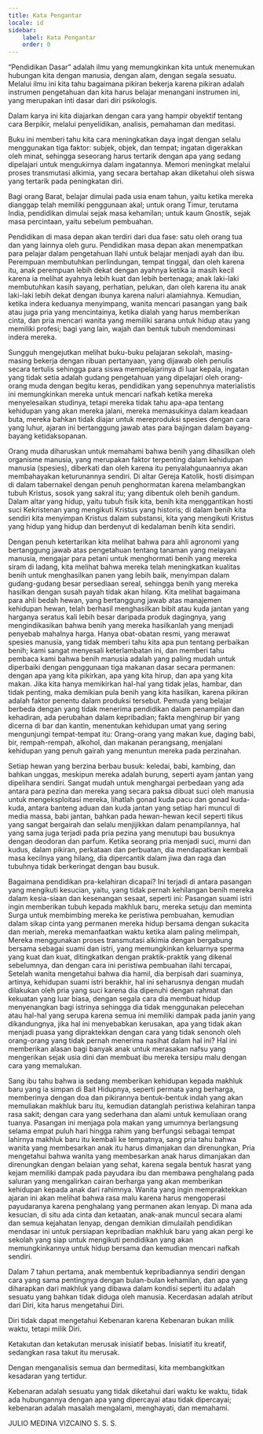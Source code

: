 ```yaml
---
title: Kata Pengantar
locale: id
sidebar:
    label: Kata Pengantar
    order: 0
---
```

“Pendidikan Dasar” adalah ilmu yang memungkinkan kita untuk menemukan hubungan kita dengan manusia, dengan alam, dengan segala sesuatu. Melalui ilmu ini kita tahu bagaimana pikiran bekerja karena pikiran adalah instrumen pengetahuan dan kita harus belajar menangani instrumen ini, yang merupakan inti dasar dari diri psikologis.

Dalam karya ini kita diajarkan dengan cara yang hampir obyektif tentang cara Berpikir, melalui penyelidikan, analisis, pemahaman dan meditasi.

Buku ini memberi tahu kita cara meningkatkan daya ingat dengan selalu menggunakan tiga faktor: subjek, objek, dan tempat; ingatan digerakkan oleh minat, sehingga seseorang harus tertarik dengan apa yang sedang dipelajari untuk mengukirnya dalam ingatannya. Memori meningkat melalui proses transmutasi alkimia, yang secara bertahap akan diketahui oleh siswa yang tertarik pada peningkatan diri.

Bagi orang Barat, belajar dimulai pada usia enam tahun, yaitu ketika mereka dianggap telah memiliki penggunaan akal; untuk orang Timur, terutama India, pendidikan dimulai sejak masa kehamilan; untuk kaum Gnostik, sejak masa percintaan, yaitu sebelum pembuahan.

Pendidikan di masa depan akan terdiri dari dua fase: satu oleh orang tua dan yang lainnya oleh guru. Pendidikan masa depan akan menempatkan para pelajar dalam pengetahuan Ilahi untuk belajar menjadi ayah dan ibu. Perempuan membutuhkan perlindungan, tempat tinggal, dan oleh karena itu, anak perempuan lebih dekat dengan ayahnya ketika ia masih kecil karena ia melihat ayahnya lebih kuat dan lebih bertenaga; anak laki-laki membutuhkan kasih sayang, perhatian, pelukan, dan oleh karena itu anak laki-laki lebih dekat dengan ibunya karena naluri alamiahnya. Kemudian, ketika indera keduanya menyimpang, wanita mencari pasangan yang baik atau juga pria yang mencintainya, ketika dialah yang harus memberikan cinta, dan pria mencari wanita yang memiliki sarana untuk hidup atau yang memiliki profesi; bagi yang lain, wajah dan bentuk tubuh mendominasi indera mereka.

Sungguh mengejutkan melihat buku-buku pelajaran sekolah, masing-masing bekerja dengan ribuan pertanyaan, yang dijawab oleh penulis secara tertulis sehingga para siswa mempelajarinya di luar kepala, ingatan yang tidak setia adalah gudang pengetahuan yang dipelajari oleh orang-orang muda dengan begitu keras, pendidikan yang sepenuhnya materialistis ini memungkinkan mereka untuk mencari nafkah ketika mereka menyelesaikan studinya, tetapi mereka tidak tahu apa-apa tentang kehidupan yang akan mereka jalani, mereka memasukinya dalam keadaan buta, mereka bahkan tidak diajar untuk mereproduksi spesies dengan cara yang luhur, ajaran ini bertanggung jawab atas para bajingan dalam bayang-bayang ketidaksopanan.

Orang muda diharuskan untuk memahami bahwa benih yang dihasilkan oleh organisme manusia, yang merupakan faktor terpenting dalam kehidupan manusia (spesies), diberkati dan oleh karena itu penyalahgunaannya akan membahayakan keturunannya sendiri. Di altar Gereja Katolik, hosti disimpan di dalam tabernakel dengan penuh penghormatan karena melambangkan tubuh Kristus, sosok yang sakral itu; yang dibentuk oleh benih gandum. Dalam altar yang hidup, yaitu tubuh fisik kita, benih kita menggantikan hosti suci Kekristenan yang mengikuti Kristus yang historis; di dalam benih kita sendiri kita menyimpan Kristus dalam substansi, kita yang mengikuti Kristus yang hidup yang hidup dan berdenyut di kedalaman benih kita sendiri.

Dengan penuh ketertarikan kita melihat bahwa para ahli agronomi yang bertanggung jawab atas pengetahuan tentang tanaman yang melayani manusia, mengajar para petani untuk menghormati benih yang mereka siram di ladang, kita melihat bahwa mereka telah meningkatkan kualitas benih untuk menghasilkan panen yang lebih baik, menyimpan dalam gudang-gudang besar persediaan sereal, sehingga benih yang mereka hasilkan dengan susah payah tidak akan hilang. Kita melihat bagaimana para ahli bedah hewan, yang bertanggung jawab atas manajemen kehidupan hewan, telah berhasil menghasilkan bibit atau kuda jantan yang harganya seratus kali lebih besar daripada produk dagingnya, yang mengindikasikan bahwa benih yang mereka hasilkanlah yang menjadi penyebab mahalnya harga. Hanya obat-obatan resmi, yang merawat spesies manusia, yang tidak memberi tahu kita apa pun tentang perbaikan benih; kami sangat menyesali keterlambatan ini, dan memberi tahu pembaca kami bahwa benih manusia adalah yang paling mudah untuk diperbaiki dengan penggunaan tiga makanan dasar secara permanen: dengan apa yang kita pikirkan, apa yang kita hirup, dan apa yang kita makan. Jika kita hanya memikirkan hal-hal yang tidak jelas, hambar, dan tidak penting, maka demikian pula benih yang kita hasilkan, karena pikiran adalah faktor penentu dalam produksi tersebut. Pemuda yang belajar berbeda dengan yang tidak menerima pendidikan dalam penampilan dan kehadiran, ada perubahan dalam kepribadian; fakta menghirup bir yang dicerna di bar dan kantin, menentukan kehidupan umat yang sering mengunjungi tempat-tempat itu: Orang-orang yang makan kue, daging babi, bir, rempah-rempah, alkohol, dan makanan perangsang, menjalani kehidupan yang penuh gairah yang menuntun mereka pada perzinahan.

Setiap hewan yang berzina berbau busuk: keledai, babi, kambing, dan bahkan unggas, meskipun mereka adalah burung, seperti ayam jantan yang dipelihara sendiri. Sangat mudah untuk menghargai perbedaan yang ada antara para pezina dan mereka yang secara paksa dibuat suci oleh manusia untuk mengeksploitasi mereka, lihatlah gonad kuda pacu dan gonad kuda-kuda, antara banteng aduan dan kuda jantan yang setiap hari muncul di media massa, babi jantan, bahkan pada hewan-hewan kecil seperti tikus yang sangat bergairah dan selalu menjijikkan dalam penampilannya, hal yang sama juga terjadi pada pria pezina yang menutupi bau busuknya dengan deodoran dan parfum. Ketika seorang pria menjadi suci, murni dan kudus, dalam pikiran, perkataan dan perbuatan, dia mendapatkan kembali masa kecilnya yang hilang, dia dipercantik dalam jiwa dan raga dan tubuhnya tidak berkeringat dengan bau busuk.

Bagaimana pendidikan pra-kelahiran dicapai? Ini terjadi di antara pasangan yang mengikuti kesucian, yaitu, yang tidak pernah kehilangan benih mereka dalam kesia-siaan dan kesenangan sesaat, seperti ini: Pasangan suami istri ingin memberikan tubuh kepada makhluk baru, mereka setuju dan meminta Surga untuk membimbing mereka ke peristiwa pembuahan, kemudian dalam sikap cinta yang permanen mereka hidup bersama dengan sukacita dan meriah, mereka memanfaatkan waktu ketika alam paling melimpah, Mereka menggunakan proses transmutasi alkimia dengan bergabung bersama sebagai suami dan istri, yang memungkinkan keluarnya sperma yang kuat dan kuat, ditingkatkan dengan praktik-praktik yang dikenal sebelumnya, dan dengan cara ini peristiwa pembuahan ilahi tercapai, Setelah wanita mengetahui bahwa dia hamil, dia berpisah dari suaminya, artinya, kehidupan suami istri berakhir, hal ini seharusnya dengan mudah dilakukan oleh pria yang suci karena dia dipenuhi dengan rahmat dan kekuatan yang luar biasa, dengan segala cara dia membuat hidup menyenangkan bagi istrinya sehingga dia tidak menggunakan pelecehan atau hal-hal yang serupa karena semua ini memiliki dampak pada janin yang dikandungnya, jika hal ini menyebabkan kerusakan, apa yang tidak akan menjadi puasa yang dipraktekkan dengan cara yang tidak senonoh oleh orang-orang yang tidak pernah menerima nasihat dalam hal ini? Hal ini memberikan alasan bagi banyak anak untuk merasakan nafsu yang mengerikan sejak usia dini dan membuat ibu mereka tersipu malu dengan cara yang memalukan.

Sang ibu tahu bahwa ia sedang memberikan kehidupan kepada makhluk baru yang ia simpan di Bait Hidupnya, seperti permata yang berharga, memberinya dengan doa dan pikirannya bentuk-bentuk indah yang akan memuliakan makhluk baru itu, kemudian datanglah peristiwa kelahiran tanpa rasa sakit; dengan cara yang sederhana dan alami untuk kemuliaan orang tuanya. Pasangan ini menjaga pola makan yang umumnya berlangsung selama empat puluh hari hingga rahim yang berfungsi sebagai tempat lahirnya makhluk baru itu kembali ke tempatnya, sang pria tahu bahwa wanita yang membesarkan anak itu harus dimanjakan dan direnungkan, Pria mengetahui bahwa wanita yang membesarkan anak harus dimanjakan dan direnungkan dengan belaian yang sehat, karena segala bentuk hasrat yang kejam memiliki dampak pada payudara ibu dan membawa penghalang pada saluran yang mengalirkan cairan berharga yang akan memberikan kehidupan kepada anak dari rahimnya. Wanita yang ingin mempraktekkan ajaran ini akan melihat bahwa rasa malu karena harus mengoperasi payudaranya karena penghalang yang permanen akan lenyap. Di mana ada kesucian, di situ ada cinta dan ketaatan, anak-anak muncul secara alami dan semua kejahatan lenyap, dengan demikian dimulailah pendidikan mendasar ini untuk persiapan kepribadian makhluk baru yang akan pergi ke sekolah yang siap untuk mengikuti pendidikan yang akan memungkinkannya untuk hidup bersama dan kemudian mencari nafkah sendiri.

Dalam 7 tahun pertama, anak membentuk kepribadiannya sendiri dengan cara yang sama pentingnya dengan bulan-bulan kehamilan, dan apa yang diharapkan dari makhluk yang dibawa dalam kondisi seperti itu adalah sesuatu yang bahkan tidak diduga oleh manusia. Kecerdasan adalah atribut dari Diri, kita harus mengetahui Diri.

Diri tidak dapat mengetahui Kebenaran karena Kebenaran bukan milik waktu, tetapi milik Diri.

Ketakutan dan ketakutan merusak inisiatif bebas. Inisiatif itu kreatif, sedangkan rasa takut itu merusak.

Dengan menganalisis semua dan bermeditasi, kita membangkitkan kesadaran yang tertidur.

Kebenaran adalah sesuatu yang tidak diketahui dari waktu ke waktu, tidak ada hubungannya dengan apa yang dipercayai atau tidak dipercayai; kebenaran adalah masalah mengalami, menghayati, dan memahami.

JULIO MEDINA VIZCAINO
S. S. S.
